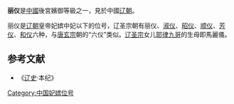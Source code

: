 '''丽仪'''是[[中國|中國]]後宮嬪御等級之一，見於中國[[辽朝|辽朝]]。

丽仪是[[辽朝|辽朝]]皇帝妃嫔中妃以下的位号，辽圣宗朝有丽仪、[[淑仪|淑仪]]、[[昭仪|昭仪]]、[[顺仪|顺仪]]、[[芳仪|芳仪]]、[[和仪|和仪]]六种，与[[唐玄宗|唐玄宗]]朝的“六仪”类似。[[辽圣宗|辽圣宗]]女儿[[耶律九哥|耶律九哥]]的生母即馬麗儀。
==参考文献==
* 《[[辽史|辽史]]·本纪》
{{DEFAULTSORT:L}}
[[Category:中国妃嫔位号|Category:中国妃嫔位号]]